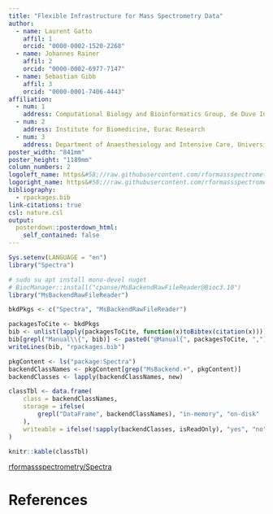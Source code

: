 ```yaml
---
title: "Flexible Infrastructure for Mass Spectrometry Data"
author:
  - name: Laurent Gatto
    affil: 1
    orcid: "0000-0002-1520-2268"
  - name: Johannes Rainer
    affil: 2
    orcid: "0000-0002-6977-7147"
  - name: Sebastian Gibb
    affil: 3
    orcid: "0000-0001-7406-4443"
affiliation:
  - num: 1
    address: Computational Biology and Bioinformatics Group, de Duve Institute, UCLouvain
  - num: 2
    address: Institute for Biomedicine, Eurac Research
  - num: 3
    address: Department of Anaesthesiology and Intensive Care, University Medicine Greifswald
poster_width: "841mm"
poster_height: "1189mm"
column_numbers: 2
logoleft_name: https&#58;//raw.githubusercontent.com/rformassspectrometry/stickers/master/Spectra/Spectra.png
logoright_name: https&#58;//raw.githubusercontent.com/rformassspectrometry/stickers/master/logo/R4MassSpec-logo.png
bibliography:
  - rpackages.bib
link-citations: true
csl: nature.csl
output:
  posterdown::posterdown_html:
    self_contained: false
---
```


```r
Sys.setenv(LANGUAGE = "en")
library("Spectra")

# sudo su apt install mono-devel nuget
# BiocManager::install("cpanse/MsBackendRawFileReader@Bioc3.10")
library("MsBackendRawFileReader")

bkdPkgs <- c("Spectra", "MsBackendRawFileReader")
```

```r
packagesToCite <- bkdPkgs
bib <- unlist(lapply(packagesToCite, function(x)toBibtex(citation(x))))
bib[grepl("Manual\\{", bib)] <- paste0("@Manual{", packagesToCite, ",")
writeLines(bib, "rpackages.bib")
```

```r
pkgContent <- ls("package:Spectra")
backendClassNames <- pkgContent[grep("MsBackend.+", pkgContent)]
backendClasses <- lapply(backendClassNames, new)
```

```r
classTbl <- data.frame(
    class = backendClassNames,
    storage = ifelse(
        grepl("DataFrame", backendClassNames), "in-memory", "on-disk"
    ),
    writeable = ifelse(!sapply(backendClasses, isReadOnly), "yes", "no")
)

knitr::kable(classTbl)
```

[rformassspectrometry/Spectra](https://github.com/rformassspectrometry/Spectra)

# References
